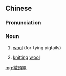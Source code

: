 ==Chinese==
{{zh-forms|s=绒头绳}}

===Pronunciation===
{{zh-pron
|m=róngtóushéng
|c=jung4 tau4 sing4
|cat=n
}}

===Noun===
{{zh-noun}}

# [[wool]] (for tying pigtails)
# {{lb|zh|dialect}} [[knitting]] [[wool]]

[[mg:絨頭繩]]